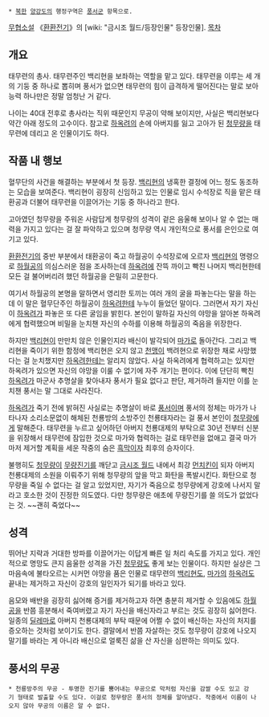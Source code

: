  * [[북한]] [[양강도]]의 행정구역은 [[풍서군]] 항목으로.
[[무협소설]] 《[[환환전기]]》의 [wiki: "금시조 월드/등장인물" 등장인물].
[[목차]]
== 개요 ==
태무련의 총사. 태무련주인 백리현을 보좌하는 역할을 맡고 있다. 태무련을 이루는 세 개의 기둥 중 하나로 뽑히며 풍서가 없으면 태무련의 힘이 급격하게 떨어진다는 말로 보아 능력 하나만은 정말 엄청난 거 같다.

나이는 40대 전후로 총사라는 직위 때문인지 무공이 약해 보이지만, 사실은 백리현보다 약간 아래 정도의 고수이다. 참고로 [[하옥려]]의 손에 아버지를 잃고 고아가 된 [[청무량]]을 태무련에 데리고 온 인물이기도 하다.

== 작품 내 행보 ==
혈무단의 사건을 해결하는 부분에서 첫 등장. [[백리현]]의 냉혹한 결정에 어느 정도 동조하는 모습을 보여준다. 백리현이 굉장히 신임하고 있는 인물로 임시 수석장로 직을 맡은 태환공과 더불어 태무련을 이끌어가는 기둥 중 하나라고 한다.

고아였던 청무량을 주워온 사람답게 청무량의 성격이 겉은 음울해 보이나 알 수 없는 매력을 가지고 있다는 걸 잘 파악하고 있으며 청무량 역시 개인적으로 풍서를 은인으로 여기고 있다.

[[환환전기]]의 중반 부분에서 태환공이 죽고 하월공이 수석장로에 오르자 [[백리현]]의 명령으로 [[하월공]]의 의심스러운 점을 조사하는데 [[하옥려]]에 잔뜩 까이고 빡친 나머지 백리현한테 모든 걸 불어버리려 했던 하월공을 은밀히 고문한다.

여기서 하월공의 본명을 말하면서 영리한 토끼는 여러 개의 굴을 파놓는다는 말을 하는데 이 말은 혈무단주인 하월공이 [[하옥려]]한테 누누이 들었던 말이다. 그러면서 자기 자신이 [[하옥려]]가 파놓은 또 다른 굴임을 밝힌다. 본인이 말하길 자신의 야망을 알아본 하옥려에게 협력했으며 비밀을 눈치챈 자신의 수하를 이용해 하월공의 죽음을 위장한다.

하지만 [[백리현]]이 만만치 않은 인물인지라 배신이 발각되어 [[마가]]로 돌아간다. 그리고 백리현을 죽이기 위한 함정에 백리현은 오지 않고 [[천맹]]이 백려현으로 위장한 채로 사망했다는 걸 눈치챘지만 [[하옥려]]한테는 알리지 않았다. 사실 하옥려에게 협력하고는 있지만 하옥려가 있으면 자신의 야망을 이룰 수 없기에 자주 개기는 편이다. 이에 단단히 빡친 [[하옥려]]가 마군사 추명살을 찾아내자 풍서가 필요 없다고 판단, 제거하려 들지만 이를 눈치챈 풍서는 말 그대로 사라진다.

[[하옥려]]가 죽기 전에 밝혀진 사실로는 추명살이 바로 [[풍서]]이며 풍서의 정체는 마가가 나타나자 소리소문없이 해체된 천룡방의 소방주인 천룡태자라는 걸 풍서 본인이 [[청무량]]에게 말해준다. 태무련을 누르고 싶어하던 아버지 천룡대제의 부탁으로 30년 전부터 신분을 위장해서 태무련에 잠입한 것으로 마가와 협력하는 걸로 태무련을 없애고 결국 마가마저 제거할 계획을 세운 작중의 숨은 [[흑막]]이자 최후의 승자이다.

불행히도 [[청무량]]이 [[무량진기]]를 깨닫고 [[금시조 월드]] 내에서 최강 [[먼치킨]]이 되자 아버지 천룡대제의 소원을 이뤄주기 위해 청무량의 앞을 막고 화탄을 폭발시킨다. 화탄으로 청무량을 죽일 수 없다는 걸 알고 있었지만, 자기가 죽음으로 청무량에게 강호에 나서지 말라고 호소한 것이 진정한 의도였다. 다만 청무량은 애초에 무량진기를 쓸 의도가 없었다는 것. ~~괜히 죽었다~~

== 성격 ==
뛰어난 지략과 거대한 방파를 이끌어가는 이답게 빠른 일 처리 속도를 가지고 있다. 개인적으로 명망도 큰지 음울한 성격을 가진 [[청무량]]도 좋게 보는 인물이다. 하지만 실상은 그 마음속에 불타오르는 시커먼 야망을 품은 인물로 태무련의 [[백리현]]도, [[마가]]의 [[하옥려]]도 끝내는 제거하고 자신이 강호의 일인자가 되기를 바라고 있다.

음모와 배반을 굉장히 싫어해 증거를 제거하고자 하면 충분히 제거할 수 있음에도 [[하월공]]을 반쯤 흥분해서 죽여버렸고 자기 자신을 배신자라고 부르는 것도 굉장히 싫어한다. 일종의 [[딜레마]]로 아버지 천룡대제의 부탁 때문에 어쩔 수 없이 배신하는 자신의 처지를 증오하는 것처럼 보이기도 한다. 결말에서 반쯤 자살하는 것도 청무량이 강호에 나오지 말기를 바라는 게 아니라 배신으로 얼룩진 삶을 산 자신을 심판하는 의미도 있다.

== 풍서의 무공 ==
 * 천룡방주의 무공 - 투명한 진기를 뿜어내는 무공으로 막처럼 자신을 감쌀 수도 있고 강기 형태로 발출할 수도 있다. 이걸로 청무량은 풍서의 정체를 알아냈다. 작중에서 이름이 나오지 않아 무공의 이름은 알 수 없다.
